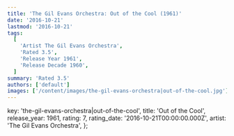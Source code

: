 ```yaml
---
title: 'The Gil Evans Orchestra: Out of the Cool (1961)'
date: '2016-10-21'
lastmod: '2016-10-21'
tags:
  [
    'Artist The Gil Evans Orchestra',
    'Rated 3.5',
    'Release Year 1961',
    'Release Decade 1960',
  ]
summary: 'Rated 3.5'
authors: ['default']
images: ['/content/images/the-gil-evans-orchestra|out-of-the-cool.jpg']
---
```


  key: 'the-gil-evans-orchestra|out-of-the-cool',
  title: 'Out of the Cool',
  release_year: 1961,
  rating: 7,
  rating_date: '2016-10-21T00:00:00.000Z',
  artist: 'The Gil Evans Orchestra',
};

<MusicRating data={data} />
